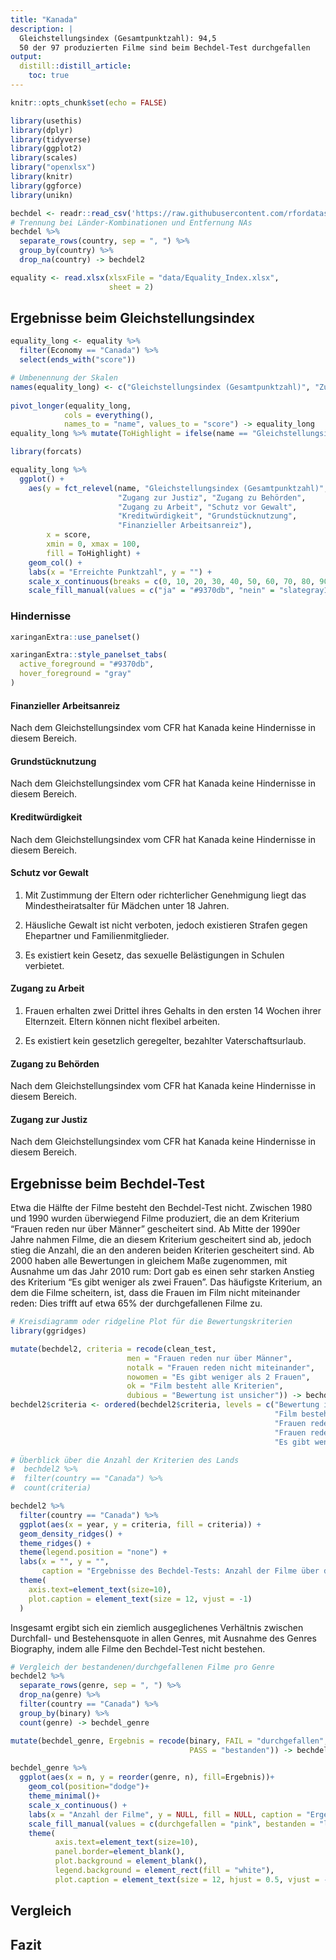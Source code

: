 ```yaml
---
title: "Kanada"
description: |
  Gleichstellungsindex (Gesamtpunktzahl): 94,5   
  50 der 97 produzierten Filme sind beim Bechdel-Test durchgefallen
output:
  distill::distill_article:
    toc: true
---
```


```r
knitr::opts_chunk$set(echo = FALSE)

library(usethis)
library(dplyr)
library(tidyverse)
library(ggplot2)
library(scales)
library("openxlsx")
library(knitr)
library(ggforce)
library(unikn)

bechdel <- readr::read_csv('https://raw.githubusercontent.com/rfordatascience/tidytuesday/master/data/2021/2021-03-09/movies.csv')
# Trennung bei Länder-Kombinationen und Entfernung NAs
bechdel %>%
  separate_rows(country, sep = ", ") %>%
  group_by(country) %>%
  drop_na(country) -> bechdel2

equality <- read.xlsx(xlsxFile = "data/Equality_Index.xlsx", 
                      sheet = 2)
```

## Ergebnisse beim Gleichstellungsindex
```r
equality_long <- equality %>%
  filter(Economy == "Canada") %>%
  select(ends_with("score"))

# Umbenennung der Skalen
names(equality_long) <- c("Gleichstellungsindex (Gesamtpunktzahl)", "Zugang zu Behörden", "Grundstücknutzung", "Zugang zur Justiz", "Finanzieller Arbeitsanreiz", "Kreditwürdigkeit", "Zugang zu Arbeit", "Schutz vor Gewalt")
  
pivot_longer(equality_long,
            cols = everything(),
            names_to = "name", values_to = "score") -> equality_long
equality_long %>% mutate(ToHighlight = ifelse(name == "Gleichstellungsindex (Gesamtpunktzahl)", "ja", "nein")) -> equality_long

library(forcats)

equality_long %>%
  ggplot() +
    aes(y = fct_relevel(name, "Gleichstellungsindex (Gesamtpunktzahl)", 
                        "Zugang zur Justiz", "Zugang zu Behörden", 
                        "Zugang zu Arbeit", "Schutz vor Gewalt", 
                        "Kreditwürdigkeit", "Grundstücknutzung", 
                        "Finanzieller Arbeitsanreiz"), 
        x = score, 
        xmin = 0, xmax = 100,
        fill = ToHighlight) +
    geom_col() +
    labs(x = "Erreichte Punktzahl", y = "") +
    scale_x_continuous(breaks = c(0, 10, 20, 30, 40, 50, 60, 70, 80, 90, 100)) +
    scale_fill_manual(values = c("ja" = "#9370db", "nein" = "slategray1"), guide = "none")
```


### Hindernisse 


```r
xaringanExtra::use_panelset()

xaringanExtra::style_panelset_tabs(
  active_foreground = "#9370db",
  hover_foreground = "gray"
)
```

:::l-body

::::: {.panelset}

::: {.panel}
#### Finanzieller Arbeitsanreiz {.panel-name}
Nach dem Gleichstellungsindex vom CFR hat Kanada keine Hindernisse in diesem Bereich.
:::

::: {.panel}
#### Grundstücknutzung {.panel-name}
Nach dem Gleichstellungsindex vom CFR hat Kanada keine Hindernisse in diesem Bereich.
:::

::: {.panel}
#### Kreditwürdigkeit {.panel-name}
Nach dem Gleichstellungsindex vom CFR hat Kanada keine Hindernisse in diesem Bereich.
:::

::: {.panel}
#### Schutz vor Gewalt {.panel-name}
1. Mit Zustimmung der Eltern oder richterlicher Genehmigung liegt das Mindestheiratsalter für Mädchen unter 18 Jahren.

2. Häusliche Gewalt ist nicht verboten, jedoch existieren Strafen gegen Ehepartner und Familienmitglieder.

3. Es existiert kein Gesetz, das sexuelle Belästigungen in Schulen verbietet.
:::

::: {.panel}
#### Zugang zu Arbeit {.panel-name}
1. Frauen erhalten zwei Drittel ihres Gehalts in den ersten 14 Wochen ihrer Elternzeit.
Eltern können nicht flexibel arbeiten.

2. Es existiert kein gesetzlich geregelter, bezahlter Vaterschaftsurlaub.
:::

::: {.panel}
#### Zugang zu Behörden {.panel-name}
Nach dem Gleichstellungsindex vom CFR hat Kanada keine Hindernisse in diesem Bereich.
:::

::: {.panel}
#### Zugang zur Justiz {.panel-name}
Nach dem Gleichstellungsindex vom CFR hat Kanada keine Hindernisse in diesem Bereich.
:::

:::::

:::


## Ergebnisse beim Bechdel-Test
Etwa die Hälfte der Filme besteht den Bechdel-Test nicht. Zwischen 1980 und 1990 wurden überwiegend Filme produziert, die an dem Kriterium "Frauen reden nur über Männer" gescheitert sind. Ab Mitte der 1990er Jahre nahmen Filme, die an diesem Kriterium gescheitert sind ab, jedoch stieg die Anzahl, die an den anderen beiden Kriterien gescheitert sind. Ab 2000 haben alle Bewertungen in gleichem Maße zugenommen, mit Ausnahme um das Jahr 2010 rum: Dort gab es einen sehr starken Anstieg des Kriterium "Es gibt weniger als zwei Frauen". Das häufigste Kriterium, an dem die Filme scheitern, ist, dass die Frauen im Film nicht miteinander reden: Dies trifft auf etwa 65% der durchgefallenen Filme zu.

```r
# Kreisdiagramm oder ridgeline Plot für die Bewertungskriterien
library(ggridges)

mutate(bechdel2, criteria = recode(clean_test, 
                          men = "Frauen reden nur über Männer", 
                          notalk = "Frauen reden nicht miteinander", 
                          nowomen = "Es gibt weniger als 2 Frauen", 
                          ok = "Film besteht alle Kriterien",
                          dubious = "Bewertung ist unsicher")) -> bechdel2
bechdel2$criteria <- ordered(bechdel2$criteria, levels = c("Bewertung ist unsicher", 
                                                           "Film besteht alle Kriterien", 
                                                           "Frauen reden nur über Männer",
                                                           "Frauen reden nicht miteinander",
                                                           "Es gibt weniger als 2 Frauen"))

# Überblick über die Anzahl der Kriterien des Lands
#  bechdel2 %>%
#  filter(country == "Canada") %>% 
#  count(criteria)

bechdel2 %>%
  filter(country == "Canada") %>%
  ggplot(aes(x = year, y = criteria, fill = criteria)) +
  geom_density_ridges() +
  theme_ridges() + 
  theme(legend.position = "none") +
  labs(x = "", y = "", 
       caption = "Ergebnisse des Bechdel-Tests: Anzahl der Filme über die Jahre") +
  theme(
    axis.text=element_text(size=10),
    plot.caption = element_text(size = 12, vjust = -1)
  )

```

Insgesamt ergibt sich ein ziemlich ausgeglichenes Verhältnis zwischen Durchfall- und Bestehensquote in allen Genres, mit Ausnahme des Genres Biography, indem alle Filme den Bechdel-Test nicht bestehen. 

```r
# Vergleich der bestandenen/durchgefallenen Filme pro Genre
bechdel2 %>%
  separate_rows(genre, sep = ", ") %>%
  drop_na(genre) %>%
  filter(country == "Canada") %>%
  group_by(binary) %>%
  count(genre) -> bechdel_genre

mutate(bechdel_genre, Ergebnis = recode(binary, FAIL = "durchgefallen",
                                        PASS = "bestanden")) -> bechdel_genre

bechdel_genre %>%
  ggplot(aes(x = n, y = reorder(genre, n), fill=Ergebnis))+
    geom_col(position="dodge")+
    theme_minimal()+
    scale_x_continuous() +
    labs(x = "Anzahl der Filme", y = NULL, fill = NULL, caption = "Ergebnisse des Bechdel-Tests nach Genre") +
    scale_fill_manual(values = c(durchgefallen = "pink", bestanden = "lightblue")) +
    theme(
          axis.text=element_text(size=10),    
          panel.border=element_blank(),
          plot.background = element_blank(), 
          legend.background = element_rect(fill = "white"),
          plot.caption = element_text(size = 12, hjust = 0.5, vjust = -1))


```

## Vergleich
## Fazit
